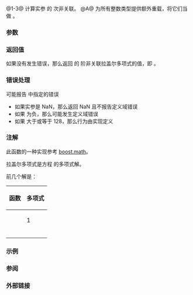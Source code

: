 {{cpp/title|laguerre|laguerref|laguerrel}}
{{cpp/numeric/special_functions/navbar}}
{{dcl begin}}
{{dcl header|cmath}}
{{dcl rev multi|num=1|since1=c++17|dcl1=
float       laguerre ( unsigned int n, float x );
double      laguerre ( unsigned int n, double x );
long double laguerre ( unsigned int n, long double x );
|since2=c++23|dcl2=
/* 浮点数类型 */ laguerre( unsigned int n,
                                    /* 浮点数类型 */ x );
}}
{{dcl|num=2|since=c++17|
float       laguerref( unsigned int n, float x );
}}
{{dcl|num=3|since=c++17|
long double laguerrel( unsigned int n, long double x );
}}
{{dcl h|[[#注解|额外重载]]}}
{{dcl header|cmath}}
{{dcl|num=A|since=c++17|
template&lt; class Integer &gt;
double      laguerre ( unsigned int n, Integer x );
}}
{{dcl end}}

@1-3@ 计算实参 {{c|x}} 的 {{c|n}} 次非关联{{enwiki|Laguerre polynomials|拉盖尔多项式}}。{{rev inl|since=c++23|标准库提供所有以无 cv 限定的浮点数类型作为形参 {{c|x}} 的类型的 {{tt|std::laguerre}} 重载。}}
@A@ 为所有整数类型提供额外重载，将它们当做 {{c/core|double}}。

===参数===
{{par begin}}
{{par|n|多项式的次数，无符号整数}}
{{par|x|实参，浮点数或整数}}
{{par end}}

===返回值===
如果没有发生错误，那么返回 {{c|x}} 的 {{c|n}} 阶非关联拉盖尔多项式的值，即 {{math|{{mfrac|{{mexp|x}}|n!}}{{mfrac|d{{su|p=n}}|dx{{su|p=n}}}}(x{{su|p=n}}{{mexp|-x}})}}。

===错误处理===
可能报告 {{lc|math_errhandling}} 中指定的错误
* 如果实参是 NaN，那么返回 NaN 且不报告定义域错误
* 如果 {{c|x}} 为负，那么可能发生定义域错误
* 如果 {{c|n}} 大于或等于 128，那么行为由实现定义

===注解===
{{cpp/numeric/special functions/older impl note}}

此函数的一种实现参考 [https://www.boost.org/doc/libs/release/libs/math/doc/html/math_toolkit/sf_poly/laguerre.html boost.math]。

拉盖尔多项式是方程 {{math|1=xy{{su|p=,,}}+(1-x)y{{su|p=,}}+ny = 0}} 的多项式解。

前几个解是：
{| class="wikitable" style="font-size:95%; text-align:center;"
|-
! 函数
! 多项式
|- style="height:45px;"
| {{nbsp|4}}{{co|laguerre(0, x)}}{{nbsp|4}} || 1
|- style="height:45px;"
| {{co|laguerre(1, x)}} || {{math|-x + 1}}
|- style="height:45px;"
| {{co|laguerre(2, x)}} || {{math|{{mfrac|1|2}}(x{{su|p=2}} - 4x + 2)}}
|- style="height:45px;"
| {{co|laguerre(3, x)}} || {{nbsp|4}}{{math|{{mfrac|1|6}}(-x{{su|p=3}} - 9x{{su|p=2}} - 18x + 6)}}{{nbsp|4}}
|}

{{cpp/numeric/special functions/additional integer overload note|laguerre}}

===示例===
{{example
|code=
#include &lt;cmath&gt;
#include &lt;iostream&gt;

double L1(double x)
{
    return -x + 1;
}

double L2(double x)
{
    return 0.5 * (x * x - 4 * x + 2);
}

int main()
{
    // 点检查
    std::cout &lt;&lt; std::laguerre(1, 0.5) &lt;&lt; '=' &lt;&lt; L1(0.5) &lt;&lt; '\n'
              &lt;&lt; std::laguerre(2, 0.5) &lt;&lt; '=' &lt;&lt; L2(0.5) &lt;&lt; '\n'
              &lt;&lt; std::laguerre(3, 0.0) &lt;&lt; '=' &lt;&lt; 1.0 &lt;&lt; '\n';
}
|output=
0.5=0.5
0.125=0.125
1=1
}}

===参阅===
{{dsc begin}}
{{dsc inc|cpp/numeric/special functions/dsc assoc_laguerre}}
{{dsc end}}

===外部链接===
{{eli|[https://mathworld.wolfram.com/LaguerrePolynomial.html Weisstein, Eric W. “拉盖尔多项式”]来自 MathWorld--A Wolfram Web Resource。}}

{{langlinks|de|en|es|fr|it|ja|pt|ru}}